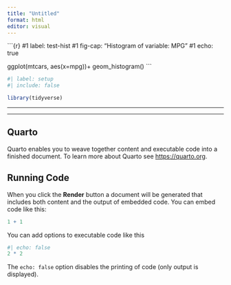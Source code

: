 ```yaml
---
title: "Untitled"
format: html
editor: visual
---
```


\`\`\`{r} #1 label: test-hist #1 fig-cap: "Histogram of variable: MPG" #1 echo: true

ggplot(mtcars, aes(x=mpg))+ geom_histogram() \`\`\`

```r
#| label: setup
#| include: false

library(tidyverse)
```

------------------------------------------------------------------------

------------------------------------------------------------------------

## Quarto

Quarto enables you to weave together content and executable code into a finished document. To learn more about Quarto see <https://quarto.org>.

## Running Code

When you click the **Render** button a document will be generated that includes both content and the output of embedded code. You can embed code like this:

```r
1 + 1
```

You can add options to executable code like this

```r
#| echo: false
2 * 2
```

The `echo: false` option disables the printing of code (only output is displayed).
